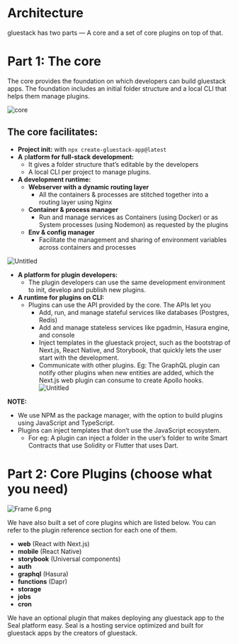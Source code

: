 # Architecture

gluestack has two parts — A core and a set of core plugins on top of that.

# Part 1: The core

The core provides the foundation on which developers can build gluestack apps. The foundation includes an initial folder structure and a local CLI that helps them manage plugins.

![core](/images/docs/core-part-1.png)

## The core facilitates:

- **Project init:** with `npx create-gluestack-app@latest`
- **A** p**latform for full-stack development:**
  - It gives a folder structure that’s editable by the developers
  - A local CLI per project to manage plugins.
- **A development runtime:**
  - **Webserver with a dynamic routing layer**
    - All the containers & processes are stitched together into a routing layer using Nginx
  - **Container & process manager**
    - Run and manage services as Containers (using Docker) or as System processes (using Nodemon) as requested by the plugins
  - **Env & config manager**
    - Facilitate the management and sharing of environment variables across containers and processes

![Untitled](/images/docs/dev-run-time.png)

- **A platform for plugin developers:**
  - The plugin developers can use the same development environment to init, develop and publish new plugins.
- **A runtime for plugins on CLI:**
  - Plugins can use the API provided by the core. The APIs let you
    - Add, run, and manage stateful services like databases (Postgres, Redis)
    - Add and manage stateless services like pgadmin, Hasura engine, and console
    - Inject templates in the gluestack project, such as the bootstrap of Next.js, React Native, and Storybook, that quickly lets the user start with the development.
    - Communicate with other plugins. Eg: The GraphQL plugin can notify other plugins when new entities are added, which the Next.js web plugin can consume to create Apollo hooks.
      ![Untitled](/images/docs/runtime-cli.png)

**NOTE:**

- We use NPM as the package manager, with the option to build plugins using JavaScript and TypeScript.
- Plugins can inject templates that don’t use the JavaScript ecosystem.
  - For eg: A plugin can inject a folder in the user’s folder to write Smart Contracts that use Solidity or Flutter that uses Dart.

# Part 2: Core Plugins (choose what you need)

![Frame 6.png](/images/docs/core-plugins.png)

We have also built a set of core plugins which are listed below. You can refer to the plugin reference section for each one of them.

- **web** (React with Next.js)
- **mobile** (React Native)
- **storybook** (Universal components)
- **auth**
- **graphql** (Hasura)
- **functions** (Dapr)
- **storage**
- **jobs**
- **cron**

We have an optional plugin that makes deploying any gluestack app to the Seal platform easy. Seal is a hosting service optimized and built for gluestack apps by the creators of gluestack.
